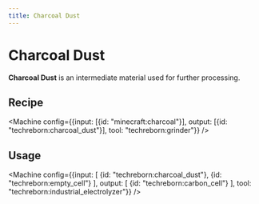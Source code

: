 ```yaml
---
title: Charcoal Dust
---
```


<ItemImage file="charcoal_dust" alt="Charcoal Dust" size="200" />

# Charcoal Dust

**Charcoal Dust** is an intermediate material used for further processing.

## Recipe

<CraftingTable recipe="input techreborn:small_pile_of_charcoal_dust techreborn:small_pile_of_charcoal_dust air input techreborn:small_pile_of_charcoal_dust techreborn:small_pile_of_charcoal_dust air input air air air output techreborn:charcoal_dust"/>

<Machine config={{input: [{id: "minecraft:charcoal"}], output: [{id: "techreborn:charcoal_dust"}], tool: "techreborn:grinder"}} />

## Usage

<CraftingTable recipe="input air air air input air techreborn:charcoal_dust air input air air air output techreborn:small_pile_of_charcoal_dust,4"/>

<Machine config={{input: [
  {id: "techreborn:charcoal_dust"},
  {id: "techreborn:empty_cell"}
], output: [
  {id: "techreborn:carbon_cell"}
], tool: "techreborn:industrial_electrolyzer"}} />
